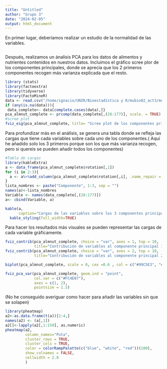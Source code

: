 ```yaml
---
title: "Untitled"
author: "Grupo 3"
date: "2024-02-05"
output: html_document
---
```


En primer lugar, deberíamos realizar un estudio de la normalidad de las variables.
```r

```

Después, realizamos un ánalisis PCA para los datos de alimentos y nutrientes contenidos en nuestros datos. Incluimos el gráfico scree plor de los componentes principales, donde se aprecia que los 2 primeros componentes recogen más varianza explicada que el resto.

```r
library (stats)
library(factoextra)
library(tidyverse)
library(FactoMineR)
data <- read.csv("/home/ignacio/UNIR/Bioestadística y R/mubio02_act3/mubio02_act3_alimentos_nutrientes_4900.csv", na.strings = "", fileEncoding = "UTF-8-BOM")
if (any(is.na(data))){
 data_complete<- data[complete.cases(data),]}
pca_almnut_complete <- prcomp(data_complete[,(28:177)], scale. = TRUE)
#scree plot
fviz_eig(pca_almnut_complete, title= "Scree plot de los componentes principales")
```

Para profundizar más en el análisis, se genera una tabla donde se refleja las cargas que tiene cada variables sobre cada uno de los componentes.( Aquí he añadido solo los 3 primeros porque son los que más varianza recogen, pero si quereis se pueden añadir todos los componentes)

```r
#Tabla de cargas
library(kableExtra)
a <- data_frame(pca_almnut_complete$rotation[,1])
for (i in 2:3){
  a <- a%>%add_column(pca_almnut_complete$rotation[,i], .name_repair = "minimal")
}
lista_nombres <- paste("Componente", 1:3, sep = "")
names(a)<-lista_nombres
Variable <- names(data_complete[,(28:177)])
a<- cbind(Variable, a)

kable(a, 
      caption="Cargas de las variables sobre los 3 componentes principales")%>%
  kable_styling(full_width=TRUE)
```
Para hacer los resultados más visuales se pueden representar las cargas de cada variable gráficamente.
```r
fviz_contrib(pca_almnut_complete, choice = "var", axes = 1, top = 10, 
             title="Contribución de variables al componente principal 1")
fviz_contrib(pca_almnut_complete, choice = "var", axes = 2, top = 10, 
             title="Contribución de variables al componente principal 2")

biplot(pca_almnut_complete, scale = 0, cex =0.6 , col = c("#99C5E3", "#7BC16E"), expand=1)

fviz_pca_var(pca_almnut_complete, geom.ind = "point", 
             col.var = c("#FC4E07"), 
             axes = c(1, 2), 
             pointsize = 1.5) 

```
(No he conseguido averiguar como hacer para añadir las variables sin que se solapen)
```r
library(pheatmap)
a2<-as.data.frame(t(a))[2:4,]
names(a2) <- (a[,1])
a2[]<-lapply(a2[,1:150], as.numeric)
pheatmap(a2, 
         column_names="Puta",
         cluster_rows = TRUE, 
         cluster_cols = TRUE,
         color = colorRampPalette(c("blue", "white", "red"))(100),
         show_colnames = FALSE,
         cellwidth = 2.8
         )
```
